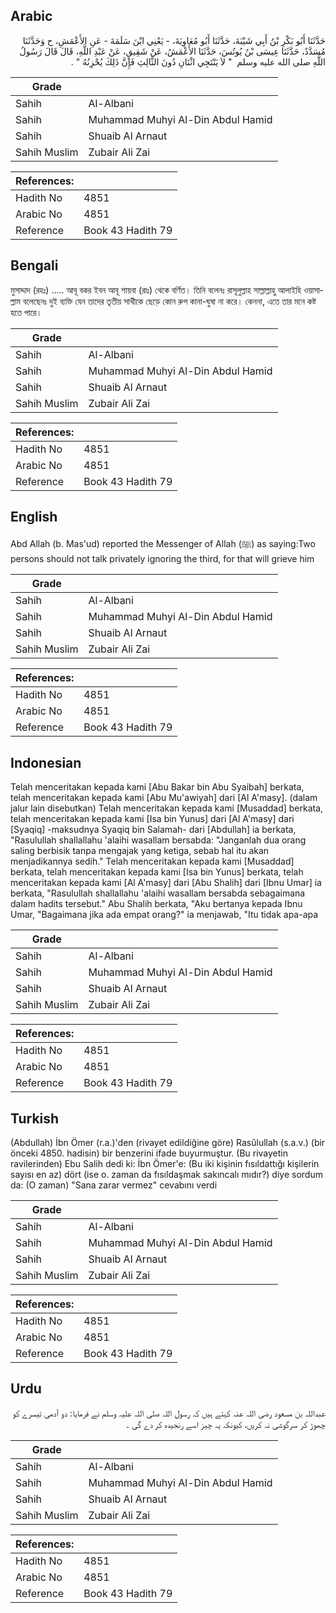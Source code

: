 ## Arabic


<div dir="rtl" lang="ar" style={{fontSize:'larger',backgroundColor:'#f8f9fa',padding:20}}>
حَدَّثَنَا أَبُو بَكْرِ بْنُ أَبِي شَيْبَةَ، حَدَّثَنَا أَبُو مُعَاوِيَةَ، - يَعْنِي ابْنَ سَلَمَةَ - عَنِ الأَعْمَشِ، ح وَحَدَّثَنَا مُسَدَّدٌ، حَدَّثَنَا عِيسَى بْنُ يُونُسَ، حَدَّثَنَا الأَعْمَشُ، عَنْ شَقِيقٍ، عَنْ عَبْدِ اللَّهِ، قَالَ قَالَ رَسُولُ اللَّهِ صلى الله عليه وسلم ‏ "‏ لاَ يَنْتَجِي اثْنَانِ دُونَ الثَّالِثِ فَإِنَّ ذَلِكَ يُحْزِنُهُ ‏"‏ ‏.‏
</div>
<div style={{backgroundColor:'#f8f9fa',padding:20, marginBottom: 10}}><table> <thead> <tr> <th>Grade</th> <th></th> </tr> </thead> <tbody> <tr><td>Sahih</td><td>Al-Albani</td></tr><tr><td>Sahih</td><td>Muhammad Muhyi Al-Din Abdul Hamid</td></tr><tr><td>Sahih</td><td>Shuaib Al Arnaut</td></tr><tr><td>Sahih Muslim</td><td>Zubair Ali Zai</td></tr></tbody></table><table> <thead> <tr> <th>References:</th> <th></th> </tr> </thead> <tbody><tr><td>Hadith No</td><td>4851</td></tr><tr><td>Arabic No</td><td>4851</td></tr><tr><td>Reference</td><td>Book 43 Hadith 79</td></tr></tbody></table></div>

## Bengali


<div dir="ltr" lang="bn" style={{fontSize:'larger',backgroundColor:'#f8f9fa',padding:20}}>
মুসাদ্দাদ (রহঃ) ..... আবূ বকর ইবন আবূ শায়বা (রাঃ) থেকে বর্ণিত। তিনি বলেনঃ রাসূলুল্লাহ সাল্লাল্লাহু আলাইহি ওয়াসাল্লাম বলেছেনঃ দুই ব্যক্তি যেন তাদের তৃতীয় সাথীকে ছেড়ে কোন রুপ কানা-ঘুষা না করে। কেননা, এতে তার মনে কষ্ট হতে পারে।
</div>
<div style={{backgroundColor:'#f8f9fa',padding:20, marginBottom: 10}}><table> <thead> <tr> <th>Grade</th> <th></th> </tr> </thead> <tbody> <tr><td>Sahih</td><td>Al-Albani</td></tr><tr><td>Sahih</td><td>Muhammad Muhyi Al-Din Abdul Hamid</td></tr><tr><td>Sahih</td><td>Shuaib Al Arnaut</td></tr><tr><td>Sahih Muslim</td><td>Zubair Ali Zai</td></tr></tbody></table><table> <thead> <tr> <th>References:</th> <th></th> </tr> </thead> <tbody><tr><td>Hadith No</td><td>4851</td></tr><tr><td>Arabic No</td><td>4851</td></tr><tr><td>Reference</td><td>Book 43 Hadith 79</td></tr></tbody></table></div>

## English


<div dir="ltr" lang="en" style={{fontSize:'larger',backgroundColor:'#f8f9fa',padding:20}}>
Abd Allah (b. Mas'ud) reported the Messenger of Allah (ﷺ) as saying:Two persons should not talk privately ignoring the third, for that will grieve him
</div>
<div style={{backgroundColor:'#f8f9fa',padding:20, marginBottom: 10}}><table> <thead> <tr> <th>Grade</th> <th></th> </tr> </thead> <tbody> <tr><td>Sahih</td><td>Al-Albani</td></tr><tr><td>Sahih</td><td>Muhammad Muhyi Al-Din Abdul Hamid</td></tr><tr><td>Sahih</td><td>Shuaib Al Arnaut</td></tr><tr><td>Sahih Muslim</td><td>Zubair Ali Zai</td></tr></tbody></table><table> <thead> <tr> <th>References:</th> <th></th> </tr> </thead> <tbody><tr><td>Hadith No</td><td>4851</td></tr><tr><td>Arabic No</td><td>4851</td></tr><tr><td>Reference</td><td>Book 43 Hadith 79</td></tr></tbody></table></div>

## Indonesian


<div dir="ltr" lang="id" style={{fontSize:'larger',backgroundColor:'#f8f9fa',padding:20}}>
Telah menceritakan kepada kami [Abu Bakar bin Abu Syaibah] berkata, telah menceritakan kepada kami [Abu Mu'awiyah] dari [Al A'masy]. (dalam jalur lain disebutkan) Telah menceritakan kepada kami [Musaddad] berkata, telah menceritakan kepada kami [Isa bin Yunus] dari [Al A'masy] dari [Syaqiq] -maksudnya Syaqiq bin Salamah- dari [Abdullah] ia berkata, "Rasulullah shallallahu 'alaihi wasallam bersabda: "Janganlah dua orang saling berbisik tanpa mengajak yang ketiga, sebab hal itu akan menjadikannya sedih." Telah menceritakan kepada kami [Musaddad] berkata, telah menceritakan kepada kami [Isa bin Yunus] berkata, telah menceritakan kepada kami [Al A'masy] dari [Abu Shalih] dari [Ibnu Umar] ia berkata, "Rasulullah shallallahu 'alaihi wasallam bersabda sebagaimana dalam hadits tersebut." Abu Shalih berkata, "Aku bertanya kepada Ibnu Umar, "Bagaimana jika ada empat orang?" ia menjawab, "Itu tidak apa-apa
</div>
<div style={{backgroundColor:'#f8f9fa',padding:20, marginBottom: 10}}><table> <thead> <tr> <th>Grade</th> <th></th> </tr> </thead> <tbody> <tr><td>Sahih</td><td>Al-Albani</td></tr><tr><td>Sahih</td><td>Muhammad Muhyi Al-Din Abdul Hamid</td></tr><tr><td>Sahih</td><td>Shuaib Al Arnaut</td></tr><tr><td>Sahih Muslim</td><td>Zubair Ali Zai</td></tr></tbody></table><table> <thead> <tr> <th>References:</th> <th></th> </tr> </thead> <tbody><tr><td>Hadith No</td><td>4851</td></tr><tr><td>Arabic No</td><td>4851</td></tr><tr><td>Reference</td><td>Book 43 Hadith 79</td></tr></tbody></table></div>

## Turkish


<div dir="ltr" lang="tr" style={{fontSize:'larger',backgroundColor:'#f8f9fa',padding:20}}>
(Abdullah) İbn Ömer (r.a.)'den (rivayet edildiğine göre) Rasûlullah (s.a.v.) (bir önceki 4850. hadisin) bir benzerini ifade buyurmuştur. (Bu rivayetin ravilerinden) Ebu Salih dedi ki: İbn Ömer'e: (Bu iki kişinin fısıldattığı kişilerin sayısı en az) dört (ise o. zaman da fısıldaşmak sakıncalı mıdır?) diye sordum da: (O zaman) "Sana zarar vermez" cevabını verdi
</div>
<div style={{backgroundColor:'#f8f9fa',padding:20, marginBottom: 10}}><table> <thead> <tr> <th>Grade</th> <th></th> </tr> </thead> <tbody> <tr><td>Sahih</td><td>Al-Albani</td></tr><tr><td>Sahih</td><td>Muhammad Muhyi Al-Din Abdul Hamid</td></tr><tr><td>Sahih</td><td>Shuaib Al Arnaut</td></tr><tr><td>Sahih Muslim</td><td>Zubair Ali Zai</td></tr></tbody></table><table> <thead> <tr> <th>References:</th> <th></th> </tr> </thead> <tbody><tr><td>Hadith No</td><td>4851</td></tr><tr><td>Arabic No</td><td>4851</td></tr><tr><td>Reference</td><td>Book 43 Hadith 79</td></tr></tbody></table></div>

## Urdu


<div dir="rtl" lang="ur" style={{fontSize:'larger',backgroundColor:'#f8f9fa',padding:20}}>
عبداللہ بن مسعود رضی اللہ عنہ کہتے ہیں کہ رسول اللہ صلی اللہ علیہ وسلم نے فرمایا: دو آدمی تیسرے کو چھوڑ کر سرگوشی نہ کریں، کیونکہ یہ چیز اسے رنجیدہ کر دے گی ۔
</div>
<div style={{backgroundColor:'#f8f9fa',padding:20, marginBottom: 10}}><table> <thead> <tr> <th>Grade</th> <th></th> </tr> </thead> <tbody> <tr><td>Sahih</td><td>Al-Albani</td></tr><tr><td>Sahih</td><td>Muhammad Muhyi Al-Din Abdul Hamid</td></tr><tr><td>Sahih</td><td>Shuaib Al Arnaut</td></tr><tr><td>Sahih Muslim</td><td>Zubair Ali Zai</td></tr></tbody></table><table> <thead> <tr> <th>References:</th> <th></th> </tr> </thead> <tbody><tr><td>Hadith No</td><td>4851</td></tr><tr><td>Arabic No</td><td>4851</td></tr><tr><td>Reference</td><td>Book 43 Hadith 79</td></tr></tbody></table></div>